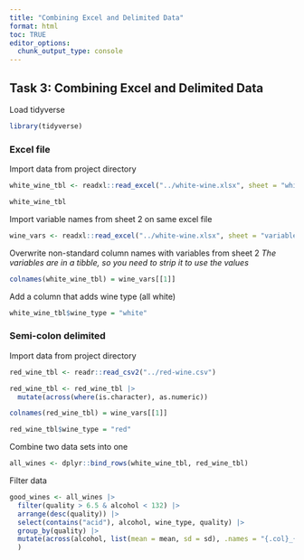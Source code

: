 ```yaml
---
title: "Combining Excel and Delimited Data"
format: html
toc: TRUE
editor_options: 
  chunk_output_type: console
---
```


## Task 3: Combining Excel and Delimited Data

Load tidyverse
```r
library(tidyverse)
```

### Excel file 

Import data from project directory
```r
white_wine_tbl <- readxl::read_excel("../white-wine.xlsx", sheet = "white-wine")

white_wine_tbl
```

Import variable names from sheet 2 on same excel file
```r
wine_vars <- readxl::read_excel("../white-wine.xlsx", sheet = "variables")
```

Overwrite non-standard column names with variables from sheet 2
*The variables are in a tibble, so you need to strip it to use the values*
```r
colnames(white_wine_tbl) = wine_vars[[1]]
```

Add a column that adds wine type (all white)
```r
white_wine_tbl$wine_type = "white"
```

### Semi-colon delimited
Import data from project directory
```r
red_wine_tbl <- readr::read_csv2("../red-wine.csv") 

red_wine_tbl <- red_wine_tbl |> 
  mutate(across(where(is.character), as.numeric))

colnames(red_wine_tbl) = wine_vars[[1]]

red_wine_tbl$wine_type = "red"
```

Combine two data sets into one
```r
all_wines <- dplyr::bind_rows(white_wine_tbl, red_wine_tbl)
```


Filter data
```r
good_wines <- all_wines |> 
  filter(quality > 6.5 & alcohol < 132) |> 
  arrange(desc(quality)) |> 
  select(contains("acid"), alcohol, wine_type, quality) |> 
  group_by(quality) |> 
  mutate(across(alcohol, list(mean = mean, sd = sd), .names = "{.col}_{.fn}"), 
  )
```


